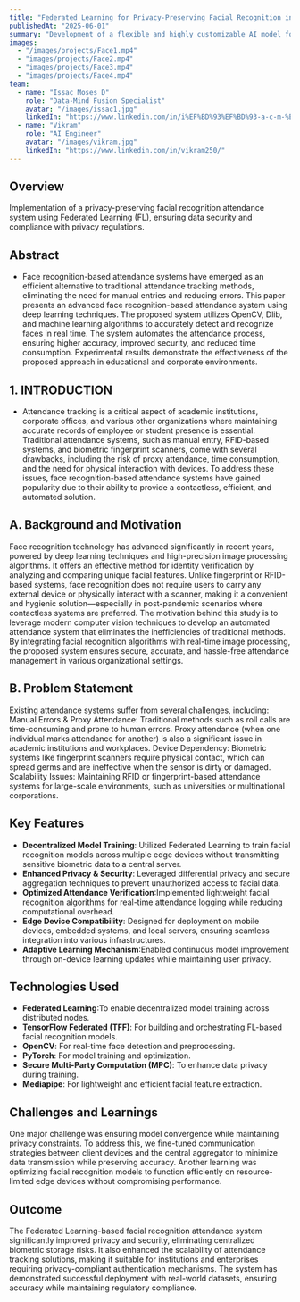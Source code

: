 ```yaml
---
title: "Federated Learning for Privacy-Preserving Facial Recognition in Attendance System"
publishedAt: "2025-06-01"
summary: "Development of a flexible and highly customizable AI model for Face Recognition to improve efficency of Accuracy."
images:
  - "/images/projects/Face1.mp4"
  - "images/projects/Face2.mp4"
  - "images/projects/Face3.mp4"
  - "images/projects/Face4.mp4"
team:
  - name: "Issac Moses D"
    role: "Data-Mind Fusion Specialist"
    avatar: "/images/issac1.jpg"
    linkedIn: "https://www.linkedin.com/in/i%EF%BD%93%EF%BD%93-a-c-m-%E5%8F%A3%EF%BD%93%E3%83%A2%EF%BD%93-d-12837831b/"
  - name: "Vikram"
    role: "AI Engineer"
    avatar: "/images/vikram.jpg"
    linkedIn: "https://www.linkedin.com/in/vikram250/"
---
```


## Overview

Implementation of a privacy-preserving facial recognition attendance system using Federated Learning (FL), ensuring data security and compliance with privacy regulations.

## Abstract
- Face recognition-based attendance systems have emerged as an efficient alternative to traditional attendance tracking methods, eliminating the need for manual entries and reducing errors. This paper presents an advanced face recognition-based attendance system using deep learning techniques. The proposed system utilizes OpenCV, Dlib, and machine learning algorithms to accurately detect and recognize faces in real time. The system automates the attendance process, ensuring higher accuracy, improved security, and reduced time consumption. Experimental results demonstrate the effectiveness of the proposed approach in educational and corporate environments.

## 1. INTRODUCTION
- Attendance tracking is a critical aspect of academic institutions, corporate offices, and various other organizations where maintaining accurate records of employee or student presence is essential. Traditional attendance systems, such as manual entry, RFID-based systems, and biometric fingerprint scanners, come with several drawbacks, including the risk of proxy attendance, time consumption, and the need for physical interaction with devices. To address these issues, face recognition-based attendance systems have gained popularity due to their ability to provide a contactless, efficient, and automated solution.

## **A.	Background and Motivation** 
Face recognition technology has advanced significantly in recent years, powered by deep learning techniques and high-precision image processing algorithms. It offers an effective method for identity verification by analyzing and comparing unique facial features. Unlike fingerprint or RFID-based systems, face recognition does not require users to carry any external device or physically interact with a scanner, making it a convenient and hygienic solution—especially in post-pandemic scenarios where contactless systems are preferred.
The motivation behind this study is to leverage modern computer vision techniques to develop an automated attendance system that eliminates the inefficiencies of traditional methods. By integrating facial recognition algorithms with real-time image processing, the proposed system ensures secure, accurate, and hassle-free attendance management in various organizational settings.

## B.  Problem Statement
Existing attendance systems suffer from several challenges, including:
	Manual Errors & Proxy Attendance: Traditional methods such as roll calls are time-consuming and prone to human errors. Proxy attendance (when one individual marks attendance for another) is also a significant issue in academic institutions and workplaces.
	Device Dependency: Biometric systems like fingerprint scanners require physical contact, which can spread germs and are ineffective when the sensor is dirty or damaged.
Scalability Issues: Maintaining RFID or fingerprint-based attendance systems for large-scale environments, such as universities or multinational corporations. 


































## Key Features

- **Decentralized Model Training**: Utilized Federated Learning to train facial recognition models across multiple edge devices without transmitting sensitive biometric data to a central server.
- **Enhanced Privacy & Security**: Leveraged differential privacy and secure aggregation techniques to prevent unauthorized access to facial data.
- **Optimized Attendance Verification**:Implemented lightweight facial recognition algorithms for real-time attendance logging while reducing computational overhead.
- **Edge Device Compatibility**: Designed for deployment on mobile devices, embedded systems, and local servers, ensuring seamless integration into various infrastructures.
- **Adaptive Learning Mechanism**:Enabled continuous model improvement through on-device learning updates while maintaining user privacy.

## Technologies Used

- **Federated Learning**:To enable decentralized model training across distributed nodes.
- **TensorFlow Federated (TFF)**: For building and orchestrating FL-based facial recognition models.
- **OpenCV**: For real-time face detection and preprocessing.
- **PyTorch**: For model training and optimization.
- **Secure Multi-Party Computation (MPC)**: To enhance data privacy during training.
- **Mediapipe**: For lightweight and efficient facial feature extraction.

## Challenges and Learnings

One major challenge was ensuring model convergence while maintaining privacy constraints. To address this, we fine-tuned communication strategies between client devices and the central aggregator to minimize data transmission while preserving accuracy. Another learning was optimizing facial recognition models to function efficiently on resource-limited edge devices without compromising performance.
## Outcome

The Federated Learning-based facial recognition attendance system significantly improved privacy and security, eliminating centralized biometric storage risks. It also enhanced the scalability of attendance tracking solutions, making it suitable for institutions and enterprises requiring privacy-compliant authentication mechanisms. The system has demonstrated successful deployment with real-world datasets, ensuring accuracy while maintaining regulatory compliance.
